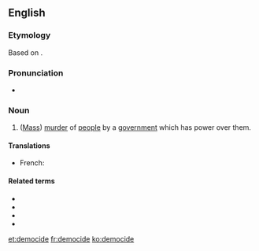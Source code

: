 ==English==
{{wikipedia}}

===Etymology===
Based on {{etyl|grc|en}} {{m|grc|δῆμος||people}} {{suffix||cide|lang=en}}.

===Pronunciation===
* {{a|UK}} {{IPA|/ˈdɛməsaɪd/|lang=en}}

===Noun===
{{en-noun}}

# ([[mass murder|Mass]]) [[murder]] of [[people]] by a [[government]] which has power over them.

==== Translations ====
{{trans-top}}
* French: {{t+|fr|démocide|m}}
{{trans-bottom}}

====Related terms====
* {{l|en|culturicide}}
* {{l|en|ethnocide}}
* {{l|en|genocide}}
* {{l|en|populicide}}

[[et:democide]]
[[fr:democide]]
[[ko:democide]]
